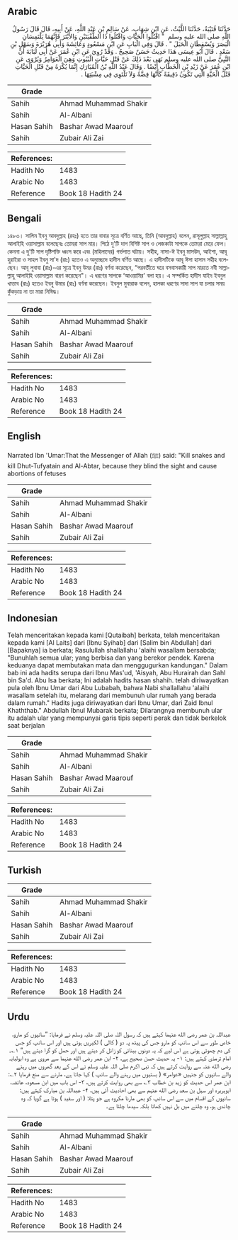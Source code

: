 ## Arabic


<div dir="rtl" lang="ar" style={{fontSize:'larger',backgroundColor:'#f8f9fa',padding:20}}>
حَدَّثَنَا قُتَيْبَةُ، حَدَّثَنَا اللَّيْثُ، عَنِ ابْنِ شِهَابٍ، عَنْ سَالِمِ بْنِ عَبْدِ اللَّهِ، عَنْ أَبِيهِ، قَالَ قَالَ رَسُولُ اللَّهِ صلى الله عليه وسلم ‏ "‏ اقْتُلُوا الْحَيَّاتِ وَاقْتُلُوا ذَا الطُّفْيَتَيْنِ وَالأَبْتَرَ فَإِنَّهُمَا يَلْتَمِسَانِ الْبَصَرَ وَيُسْقِطَانِ الْحَبَلَ ‏"‏ ‏.‏ قَالَ وَفِي الْبَابِ عَنِ ابْنِ مَسْعُودٍ وَعَائِشَةَ وَأَبِي هُرَيْرَةَ وَسَهْلِ بْنِ سَعْدٍ ‏.‏ قَالَ أَبُو عِيسَى هَذَا حَدِيثٌ حَسَنٌ صَحِيحٌ ‏.‏ وَقَدْ رُوِيَ عَنِ ابْنِ عُمَرَ عَنْ أَبِي لُبَابَةَ أَنَّ النَّبِيَّ صلى الله عليه وسلم نَهَى بَعْدَ ذَلِكَ عَنْ قَتْلِ حَيَّاتِ الْبُيُوتِ وَهِيَ الْعَوَامِرُ وَيُرْوَى عَنِ ابْنِ عُمَرَ عَنْ زَيْدِ بْنِ الْخَطَّابِ أَيْضًا ‏.‏ وَقَالَ عَبْدُ اللَّهِ بْنُ الْمُبَارَكِ إِنَّمَا يُكْرَهُ مِنْ قَتْلِ الْحَيَّاتِ قَتْلُ الْحَيَّةِ الَّتِي تَكُونُ دَقِيقَةً كَأَنَّهَا فِضَّةٌ وَلاَ تَلْتَوِي فِي مِشْيَتِهَا ‏.‏
</div>
<div style={{backgroundColor:'#f8f9fa',padding:20, marginBottom: 10}}><table> <thead> <tr> <th>Grade</th> <th></th> </tr> </thead> <tbody> <tr><td>Sahih</td><td>Ahmad Muhammad Shakir</td></tr><tr><td>Sahih</td><td>Al-Albani</td></tr><tr><td>Hasan Sahih</td><td>Bashar Awad Maarouf</td></tr><tr><td>Sahih</td><td>Zubair Ali Zai</td></tr></tbody></table><table> <thead> <tr> <th>References:</th> <th></th> </tr> </thead> <tbody><tr><td>Hadith No</td><td>1483</td></tr><tr><td>Arabic No</td><td>1483</td></tr><tr><td>Reference</td><td>Book 18 Hadith 24</td></tr></tbody></table></div>

## Bengali


<div dir="ltr" lang="bn" style={{fontSize:'larger',backgroundColor:'#f8f9fa',padding:20}}>
১৪৮৩। সালিম ইবনু আবদুল্লাহ (রহঃ) হতে তার বাবার সূত্রে বর্ণিত আছে, তিনি (আবদুল্লাহ) বলেন, রাসূলুল্লাহ সাল্লাল্লাহু আলাইহি ওয়াসাল্লাম বলেছেনঃ তোমরা সাপ মার। পিঠে দু'টি দাগ বিশিষ্ট সাপ ও লেজকাটা সাপকে তোমরা মেরে ফেল। কেননা এ দু'টি সাপ দৃষ্টিশক্তি ধ্বংস করে এবং (মহিলাদের) গর্ভপাত ঘটায়। সহীহ, নাসা-ঈ ইবনু মাসউদ, আইশা, আবূ হুরাইরা ও সাহল ইবনু সা'দ (রাঃ) হতেও এ অনুচ্ছেদে হাদীস বর্ণিত আছে। এ হাদীসটিকে আবূ ঈসা হাসান সহীহ বলেছেন। আবূ লুবাবা (রাঃ)-এর সূত্রে ইবনু উমর (রাঃ) বর্ণনা করেছেন, “পরবর্তীতে ঘরে বসবাসকারী সাপ মারতে নবী সাল্লাল্লাহু আলাইহি ওয়াসাল্লাম বারণ করেছেন"। এ ধরণের সাপকে ‘আওয়ামির' বলা হয়। এ সম্পর্কিত হাদীস যাইদ ইবনুল খাত্তাব (রাঃ) হতেও ইবনু উমার (রাঃ) বর্ণনা করেছেন। ইবনুল মুবারাক বলেন, হালকা ধরণের সাদা সাপ যা চলার সময় কুঁকড়ায় না তা মারা নিষিদ্ধ।
</div>
<div style={{backgroundColor:'#f8f9fa',padding:20, marginBottom: 10}}><table> <thead> <tr> <th>Grade</th> <th></th> </tr> </thead> <tbody> <tr><td>Sahih</td><td>Ahmad Muhammad Shakir</td></tr><tr><td>Sahih</td><td>Al-Albani</td></tr><tr><td>Hasan Sahih</td><td>Bashar Awad Maarouf</td></tr><tr><td>Sahih</td><td>Zubair Ali Zai</td></tr></tbody></table><table> <thead> <tr> <th>References:</th> <th></th> </tr> </thead> <tbody><tr><td>Hadith No</td><td>1483</td></tr><tr><td>Arabic No</td><td>1483</td></tr><tr><td>Reference</td><td>Book 18 Hadith 24</td></tr></tbody></table></div>

## English


<div dir="ltr" lang="en" style={{fontSize:'larger',backgroundColor:'#f8f9fa',padding:20}}>
Narrated Ibn 'Umar:That the Messenger of Allah (ﷺ) said: "Kill snakes and kill Dhut-Tufyatain and Al-Abtar, because they blind the sight and cause abortions of fetuses
</div>
<div style={{backgroundColor:'#f8f9fa',padding:20, marginBottom: 10}}><table> <thead> <tr> <th>Grade</th> <th></th> </tr> </thead> <tbody> <tr><td>Sahih</td><td>Ahmad Muhammad Shakir</td></tr><tr><td>Sahih</td><td>Al-Albani</td></tr><tr><td>Hasan Sahih</td><td>Bashar Awad Maarouf</td></tr><tr><td>Sahih</td><td>Zubair Ali Zai</td></tr></tbody></table><table> <thead> <tr> <th>References:</th> <th></th> </tr> </thead> <tbody><tr><td>Hadith No</td><td>1483</td></tr><tr><td>Arabic No</td><td>1483</td></tr><tr><td>Reference</td><td>Book 18 Hadith 24</td></tr></tbody></table></div>

## Indonesian


<div dir="ltr" lang="id" style={{fontSize:'larger',backgroundColor:'#f8f9fa',padding:20}}>
Telah menceritakan kepada kami [Qutaibah] berkata, telah menceritakan kepada kami [Al Laits] dari [Ibnu Syihab] dari [Salim bin Abdullah] dari [Bapaknya] ia berkata; Rasulullah shallallahu 'alaihi wasallam bersabda; "Bunuhlah semua ular; yang berbisa dan yang berekor pendek. Karena keduanya dapat membutakan mata dan menggugurkan kandungan." Dalam bab ini ada hadits serupa dari Ibnu Mas'ud, 'Aisyah, Abu Hurairah dan Sahl bin Sa'd. Abu Isa berkata; Ini adalah hadits hasan shahih. telah diriwayatkan pula oleh Ibnu Umar dari Abu Lubabah, bahwa Nabi shallallahu 'alaihi wasallam setelah itu, melarang dari membunuh ular rumah yang berada dalam rumah." Hadits juga diriwayatkan dari Ibnu Umar, dari Zaid Ibnul Khaththab." Abdullah Ibnul Mubarak berkata; Dilarangnya membunuh ular itu adalah ular yang mempunyai garis tipis seperti perak dan tidak berkelok saat berjalan
</div>
<div style={{backgroundColor:'#f8f9fa',padding:20, marginBottom: 10}}><table> <thead> <tr> <th>Grade</th> <th></th> </tr> </thead> <tbody> <tr><td>Sahih</td><td>Ahmad Muhammad Shakir</td></tr><tr><td>Sahih</td><td>Al-Albani</td></tr><tr><td>Hasan Sahih</td><td>Bashar Awad Maarouf</td></tr><tr><td>Sahih</td><td>Zubair Ali Zai</td></tr></tbody></table><table> <thead> <tr> <th>References:</th> <th></th> </tr> </thead> <tbody><tr><td>Hadith No</td><td>1483</td></tr><tr><td>Arabic No</td><td>1483</td></tr><tr><td>Reference</td><td>Book 18 Hadith 24</td></tr></tbody></table></div>

## Turkish


<div dir="ltr" lang="tr" style={{fontSize:'larger',backgroundColor:'#f8f9fa',padding:20}}>

</div>
<div style={{backgroundColor:'#f8f9fa',padding:20, marginBottom: 10}}><table> <thead> <tr> <th>Grade</th> <th></th> </tr> </thead> <tbody> <tr><td>Sahih</td><td>Ahmad Muhammad Shakir</td></tr><tr><td>Sahih</td><td>Al-Albani</td></tr><tr><td>Hasan Sahih</td><td>Bashar Awad Maarouf</td></tr><tr><td>Sahih</td><td>Zubair Ali Zai</td></tr></tbody></table><table> <thead> <tr> <th>References:</th> <th></th> </tr> </thead> <tbody><tr><td>Hadith No</td><td>1483</td></tr><tr><td>Arabic No</td><td>1483</td></tr><tr><td>Reference</td><td>Book 18 Hadith 24</td></tr></tbody></table></div>

## Urdu


<div dir="rtl" lang="ur" style={{fontSize:'larger',backgroundColor:'#f8f9fa',padding:20}}>
عبداللہ بن عمر رضی الله عنہما کہتے ہیں کہ رسول اللہ صلی اللہ علیہ وسلم نے فرمایا: ”سانپوں کو مارو، خاص طور سے اس سانپ کو مارو جس کی پیٹھ پہ دو ( کالی ) لکیریں ہوتی ہیں اور اس سانپ کو جس کی دم چھوٹی ہوتی ہے اس لیے کہ یہ دونوں بینائی کو زائل کر دیتے ہیں اور حمل کو گرا دیتے ہیں“ ۱؎۔ امام ترمذی کہتے ہیں: ۱- یہ حدیث حسن صحیح ہے، ۲- ابن عمر رضی الله عنہما سے مروی ہے وہ ابولبابہ رضی الله عنہ سے روایت کرتے ہیں کہ نبی اکرم صلی اللہ علیہ وسلم نے اس کے بعد گھروں میں رہنے والے سانپوں کو جنہیں «عوامر» ( بستیوں میں رہنے والے سانپ ) کہا جاتا ہے، مارنے سے منع فرمایا ۲؎: ابن عمر اس حدیث کو زید بن خطاب ۳؎ سے بھی روایت کرتے ہیں، ۳- اس باب میں ابن مسعود، عائشہ، ابوہریرہ اور سہل بن سعد رضی الله عنہم سے بھی احادیث آئی ہیں، ۴- عبداللہ بن مبارک کہتے ہیں: سانپوں کے اقسام میں سے اس سانپ کو بھی مارنا مکروہ ہے جو پتلا ( اور سفید ) ہوتا ہے گویا کہ وہ چاندی ہو، وہ چلنے میں بل نہیں کھاتا بلکہ سیدھا چلتا ہے۔
</div>
<div style={{backgroundColor:'#f8f9fa',padding:20, marginBottom: 10}}><table> <thead> <tr> <th>Grade</th> <th></th> </tr> </thead> <tbody> <tr><td>Sahih</td><td>Ahmad Muhammad Shakir</td></tr><tr><td>Sahih</td><td>Al-Albani</td></tr><tr><td>Hasan Sahih</td><td>Bashar Awad Maarouf</td></tr><tr><td>Sahih</td><td>Zubair Ali Zai</td></tr></tbody></table><table> <thead> <tr> <th>References:</th> <th></th> </tr> </thead> <tbody><tr><td>Hadith No</td><td>1483</td></tr><tr><td>Arabic No</td><td>1483</td></tr><tr><td>Reference</td><td>Book 18 Hadith 24</td></tr></tbody></table></div>